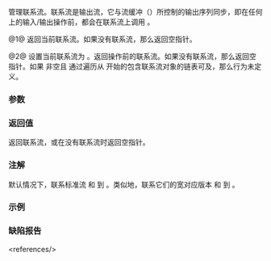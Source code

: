 {{cpp/io/basic_ios/title|tie}}
{{cpp/io/basic_ios/navbar}}
{{dcl begin}}
{{dcl|num=1|
std::basic_ostream&lt;CharT, Traits&gt;* tie() const;
}}
{{dcl|num=2|
std::basic_ostream&lt;CharT, Traits&gt;* tie( std::basic_ostream&lt;CharT, Traits&gt;* str );
}}
{{dcl end}}

管理联系流。联系流是输出流，它与流缓冲（{{lc|rdbuf()}}）所控制的输出序列同步，即在任何 {{c|*this}} 上的输入/输出操作前，都会在联系流上调用 {{c|flush()}}。

@1@ 返回当前联系流。如果没有联系流，那么返回空指针。

@2@ 设置当前联系流为 {{c|str}}。返回操作前的联系流。如果没有联系流，那么返回空指针。如果 {{c|str}} 非空且 {{c|tie()}} 通过遍历从 {{c|str-&gt;tie()}} 开始的包含联系流对象的链表可及，那么行为未定义。

===参数===
{{par begin}}
{{par|str|要设为联系流的输出流}}
{{par end}}

===返回值===
返回联系流，或在没有联系流时返回空指针。

{{cpp/impldef exception}}

===注解===
默认情况下，联系标准流 {{lc|std::cin}} 和 {{lc|std::cerr}} 到 {{lc|std::cout}}。类似地，联系它们的宽对应版本 {{lc|std::wcin}} 和 {{lc|std::wcerr}} 到 {{lc|std::wcout}}。

===示例===
{{example|
|code=
#include &lt;fstream&gt;
#include &lt;iomanip&gt;
#include &lt;iostream&gt;
#include &lt;string&gt;

int main()
{
    std::ofstream os("test.txt");
    std::ifstream is("test.txt");
    std::string value("0");
    
    os &lt;&lt; "Hello";
    is &gt;&gt; value;
    
    std::cout &lt;&lt; "tie() 之前的结果：" &lt;&lt; std::quoted(value) &lt;&lt; "\n";
    is.clear();
    is.tie(&amp;os);
    
    is &gt;&gt; value;
    
    std::cout &lt;&lt; "tie() 之后的结果：" &lt;&lt; std::quoted(value) &lt;&lt; "\n";
}
|output=
tie() 之前的结果："0"
tie() 之后的结果："Hello"
}}

===缺陷报告===
{{dr list begin}}
{{dr list item|wg=lwg|dr=835|std=C++98|before=两个流可以互相（直接或通过中间流间接）联系&lt;ref&gt;因为 {{l2tf std|cpp/io/basic_ostream/flush}} 是{{named req|UnformattedOutputFunction}}，所以它在调用时会创建 sentry 对象。在流对象上调用 {{tt|flush()}} 时，[[cpp/io/basic_ostream/sentry|sentry 对象的构造函数]]会调用联系流的 {{tt|flush()}}，而该 {{tt|flush()}} 又会构造新的 sentry 对象，并且它的构造函数还会调用那个联系流的联系流的 {{tt|flush()}}，以此类推。因此如果流 {{c|a}} 和 {{c|b}} 互相（直接或间接）联系，那么调用 {{c|a.flush()}} 最终会调用 {{c|b.flush()}}，而它最终又会调用 {{c|a.flush()}}，最后导致无限循环。&lt;/ref&gt;|after=此时行为未定义}}
{{dr list end}}
&lt;references/&gt;

{{langlinks|de|en|es|fr|it|ja|pt|ru}}